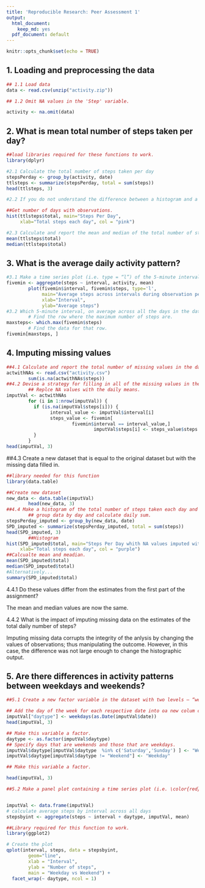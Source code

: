 ```yaml
---
title: 'Reproducible Research: Peer Assessment 1'
output:
  html_document:
    keep_md: yes
  pdf_document: default
---
```

```r
knitr::opts_chunk$set(echo = TRUE)
```

## 1. Loading and preprocessing the data

```r
## 1.1 Load data
data <- read.csv(unzip("activity.zip"))

## 1.2 Omit NA values in the 'Step' variable. 

activity <- na.omit(data)
```
## 2. What is mean total number of steps taken per day?
        
```r
##load libraries required for these functions to work.
library(dplyr)
```
```r
#2.1 Calculate the total number of steps taken per day
stepsPerday <- group_by(activity, date)
ttlsteps <- summarize(stepsPerday, total = sum(steps)) 
head(ttlsteps, 3)
```
        
```r
#2.2 If you do not understand the difference between a histogram and a barplot, research the difference between them. Make a histogram of the total number of steps taken each day

##Get number of days with observations. 
hist(ttlsteps$total, main="Steps Per Day", 
     xlab="Total steps each day", col = "pink")

#2.3 Calculate and report the mean and median of the total number of steps taken per day
mean(ttlsteps$total)
median(ttlsteps$total)
```

## 3. What is the average daily activity pattern?
```r
#3.1 Make a time series plot (i.e. type = “l”) of the 5-minute interval (x-axis) and the average number of steps taken, averaged across all days (y-axis)
fivemin <- aggregate(steps ~ interval, activity, mean)
        plot(fivemin$interval, fivemin$steps, type='l', 
             main="Average steps across intervals during observation period", 
             xlab="Interval", 
             ylab="Average steps")
#3.2 Which 5-minute interval, on average across all the days in the dataset, contains the maximum number of steps?
        # Find the row where the maximum number of steps are.
maxsteps<- which.max(fivemin$steps)
        # Find the data for that row. 
fivemin[maxsteps, ]
```

## 4. Imputing missing values

```r
##4.1 Calculate and report the total number of missing values in the dataset (i.e. the total number of rows with \color{red}{\verb|NA|}NAs)
actwithNAs <- read.csv("activity.csv")
        sum(is.na(actwithNAs$steps))
##4.2 Devise a strategy for filling in all of the missing values in the dataset.
        ## Replce NA values with the daily means. 
imputVal <- actwithNAs
        for (i in 1:nrow(imputVal)) {
          if (is.na(imputVal$steps[i])) {
                interval_value <- imputVal$interval[i]
                steps_value <- fivemin[
                        fivemin$interval == interval_value,]
                                imputVal$steps[i] <- steps_value$steps
          }
        }
head(imputVal, 3)
```
##4.3 Create a new dataset that is equal to the original dataset but with the missing data filled in. 
```r
##library needed for this function
library(data.table)
```
```r
##Create new dataset
new_data <- data.table(imputVal)
        head(new_data, 3)
##4.4 Make a histogram of the total number of steps taken each day and Calculate and report the mean and median total number of steps taken per day. 
        ## group data by day and calculate daily sum.
stepsPerday_imputed <- group_by(new_data, date)
SPD_imputed <- summarize(stepsPerday_imputed, total = sum(steps))
head(SPD_imputed, 3)
        ##Histogram
hist(SPD_imputed$total, main="Steps Per Day whith NA values imputed with daily mean values", 
     xlab="Total steps each day", col = "purple")
##Calcualte mean and meadian.
mean(SPD_imputed$total)
median(SPD_imputed$total)
#Alternatively...
summary(SPD_imputed$total)
```
4.4.1 Do these values differ from the estimates from the first part of the assignment? 

The mean and median values are now the same.

4.4.2 What is the impact of imputing missing data on the estimates of the total daily number of steps?

Imputing missing data corrupts the integrity of the anlysis by changing the values of observations; thus manipulating the outcome. However, in this case, the difference was not large enough to change the histographic output.

## 5. Are there differences in activity patterns between weekdays and weekends?

```r
##5.1 Create a new factor variable in the dataset with two levels – “weekday” and “weekend” indicating whether a given date is a weekday or weekend day.

## Add the day of the week for each respective date into oa new colum called "daytype"
imputVal["daytype"] <- weekdays(as.Date(imputVal$date))
head(imputVal, 3)

## Make this variable a factor. 
daytype <- as.factor(imputVal$daytype)
## Specify days that are weekends and those that are weekdays. 
imputVal$daytype[imputVal$daytype  %in% c('Saturday','Sunday') ] <- "Weekend"
imputVal$daytype[imputVal$daytype != "Weekend"] <- "Weekday" 

## Make this variable a factor. 

head(imputVal, 3)

##5.2 Make a panel plot containing a time series plot (i.e. \color{red}{\verb|type = "l"|}type="l") of the 5-minute interval (x-axis) and the average number of steps taken, averaged across all weekday days or weekend days (y-axis). 


imputVal <- data.frame(imputVal)
# calculate average steps by interval across all days
stepsbyint <- aggregate(steps ~ interval + daytype, imputVal, mean)

##Library required for this function to work.
library(ggplot2)

# Create the plot
qplot(interval, steps, data = stepsbyint, 
        geom="line",
        xlab = "Interval", 
        ylab = "Number of steps", 
        main = "Weekday vs Weekend") +
  facet_wrap(~ daytype, ncol = 1)
```